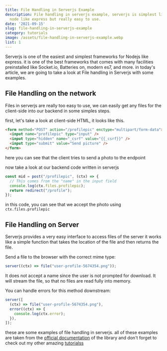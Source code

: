 ```yaml
---
title: File Handling in Serverjs Example
description: File handling in serverjs example, serverjs is simplest library for
  node like express but really easy to use.
date: '2021-09-15'
slug: file-handling-in-serverjs-example
category: tutorials
image: /assets/file-handling-in-serverjs-example.webp
list: 1
---
```


Serverjs is one of the easiest and simplest frameworks for Nodejs like express. it is one of the best frameworks that comes with many facilities preinstalled like Socket.io, Batteries on, modern es7, and more. in today's article, we are going to take a look at File handling in Serverjs with some examples.

## File Handling on the network

Files in serverjs are really too easy to use, we can easily get any files for the client-side into our backend in some simples steps.

first, let's take a look at client-side HTML, it looks like this.

```html
<form method="POST" action="/profilepic" enctype="multipart/form-data">
  <input name="profilepic" type="input" />
  <input type="hidden" name="_csrf" value="{{_csrf}}" />
  <input type="submit" value="Send picture" />
</form>
```

here you can see that the client tries to send a photo to the endpoint

now take a look at our backend code written in serverjs

```javascript
const mid = post("/profilepic", (ctx) => {
  // This comes from the "name" in the input field
  console.log(ctx.files.profilepic);
  return redirect("/profile");
});
```

in this code, you can see that we accept the photo using `ctx.files.profilepic`

## File Handling on Server

Serverjs provides a very easy interface to access files of the server it works like a simple function that takes the location of the file and then returns the file.

Send a file to the browser with the correct mime type:

```javascript
server((ctx) => file("user-profile-5674354.png"));
```

It does not accept a name since the user is not prompted for download. It will stream the file, so that no files are read fully into memory.

You can handle errors for this method downstream:

```javascript
server([
  (ctx) => file("user-profile-5674354.png"),
  error((ctx) => {
    console.log(ctx.error);
  }),
]);
```

these are some examples of file handling in serverjs. all of these examples are taken from the [official documentation](https://serverjs.io/documentation/) of the library and don't forget to check out my other amazing [tutorialss](/tutorials/)
